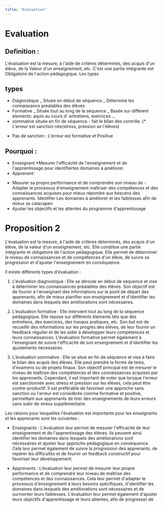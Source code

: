 ```yaml
---
title: "Evaluation"
---
```


# Evaluation

## Definition :

L'évaluation est la mesure, à
l'aide de critères déterminés, des acquis d'un élève, de la Valeur d'un enseignement, etc. C'est une partie intégrante est Obligatoire de l'action pédagogique. Les types

## types

- Diagnostique _ Située en début de séquence _ Détermine les connaissance préalables des élèves
- Formative _ Située tout au long de la séquence _ Basée sur différent elements: aquis au cours d' entretiens, exercices ...
- sommative située en fin de séquence - fait le bilan des contrôle. (\* L'erreur est sanction née(stress, pression se l'élèves)

* Pas de sanction : L'erreur est formative et Positive

## Pourquoi :

- Enseignant \*Mesurer l'efficacité de l'enseignement et de l'apprentissage pour identifiertes domaines à améliorer.
- Apprenant:

* Mesurer sa propre performance
  et de comprendre son niveau de - Adapter le processus d'enseignement maîtriser des compétences et des connaissances acquises
  pour mieux répondre aux bescens des apprenants.
  Identifier Les domaines à améliorer et les faiblesses afin de mieux se catacapen
* Ajuster les objectifs et les attentes du programme d'apprentissage

# Proposition 2

L'évaluation est la mesure, à l'aide de critères déterminés, des acquis d'un élève, de la valeur d'un enseignement, etc. Elle constitue une partie intégrante et obligatoire de l'action pédagogique. Elle permet de déterminer le niveau de connaissances et de compétences d'un élève, de suivre sa progression et d'ajuster l'enseignement en conséquence.

Il existe différents types d'évaluation :

1. L'évaluation diagnostique : Elle se déroule en début de séquence et vise à déterminer les connaissances préalables des élèves. Son objectif est de fournir à l'enseignant des informations sur le point de départ des apprenants, afin de mieux planifier son enseignement et d'identifier les domaines dans lesquels des améliorations sont nécessaires.

2. L'évaluation formative : Elle intervient tout au long de la séquence pédagogique. Elle repose sur différents éléments tels que des entretiens, des exercices, des travaux pratiques, etc. Son but est de recueillir des informations sur les progrès des élèves, de leur fournir un feedback régulier et de les aider à développer leurs compétences et leurs connaissances. L'évaluation formative permet également à l'enseignant de suivre l'efficacité de son enseignement et d'identifier les ajustements nécessaires.

3. L'évaluation sommative : Elle se situe en fin de séquence et vise à faire le bilan des acquis des élèves. Elle peut prendre la forme de tests, d'examens ou de projets finaux. Son objectif principal est de mesurer le niveau de maîtrise des compétences et des connaissances acquises par les apprenants. Cependant, il est important de noter que lorsque l'erreur est sanctionnée avec stress et pression sur les élèves, cela peut être contre-productif. Il est préférable de favoriser une approche sans sanction où l'erreur est considérée comme formative et positive, permettant aux apprenants de tirer des enseignements de leurs erreurs sans subir de stress supplémentaire.

Les raisons pour lesquelles l'évaluation est importante pour les enseignants et les apprenants sont les suivantes :

- Enseignants : L'évaluation leur permet de mesurer l'efficacité de leur enseignement et de l'apprentissage des élèves. Ils peuvent ainsi identifier les domaines dans lesquels des améliorations sont nécessaires et ajuster leur approche pédagogique en conséquence. Cela leur permet également de suivre la progression des apprenants, de repérer les difficultés et de fournir un feedback constructif pour favoriser leur développement.

- Apprenants : L'évaluation leur permet de mesurer leur propre performance et de comprendre leur niveau de maîtrise des compétences et des connaissances. Cela leur permet d'adapter le processus d'enseignement à leurs besoins spécifiques, d'identifier les domaines dans lesquels des améliorations sont nécessaires et de surmonter leurs faiblesses. L'évaluation leur permet également d'ajuster leurs objectifs d'apprentissage et leurs attentes, afin de progresser de
